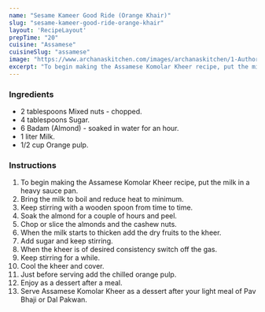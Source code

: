 ---
name: "Sesame Kameer Good Ride (Orange Khair)"
slug: "sesame-kameer-good-ride-orange-khair"
layout: 'RecipeLayout'
prepTime: "20"
cuisine: "Assamese"
cuisineSlug: "assamese"
image: "https://www.archanaskitchen.com/images/archanaskitchen/1-Author/Dhara/Assamese_Komolar_Kheer_Orange_Kheer.jpg"
excerpt: "To begin making the Assamese Komolar Kheer recipe, put the milk in a heavy sauce pan"
---

### Ingredients

- 2 tablespoons Mixed nuts - chopped.
- 4 tablespoons Sugar.
- 6 Badam (Almond) - soaked in water for an hour.
- 1 liter Milk.
- 1/2 cup Orange pulp.

### Instructions

1. To begin making the Assamese Komolar Kheer recipe, put the milk in a heavy sauce pan.
1. Bring the milk to boil and reduce heat to minimum.
1. Keep stirring with a wooden spoon from time to time.
1. Soak the almond for a couple of hours and peel.
1. Chop or slice the almonds and the cashew nuts.
1. When the milk starts to thicken add the dry fruits to the kheer.
1. Add sugar and keep stirring.
1. When the kheer is of desired consistency switch off the gas.
1. Keep stirring for a while.
1. Cool the kheer and cover.
1. Just before serving add the chilled orange pulp.
1. Enjoy as a dessert after a meal.
1. Serve Assamese Komolar Kheer as a dessert after your light meal of Pav Bhaji or Dal Pakwan.
